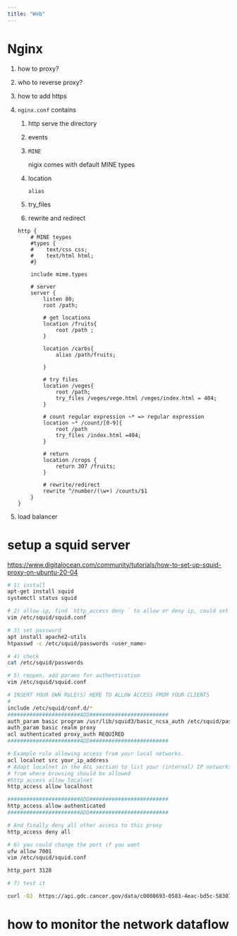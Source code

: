 ```yaml
---
title: "Web"
---
```


# Nginx

1. how to proxy?

2. who to reverse proxy?

3. how to add https


1. `nginx.conf` contains

    1. http
        serve the directory

    2. events


    3. `MINE`

        nigix comes with default MINE types

    4. location

        `alias`

    5. try_files


    6. rewrite and redirect

    ```nginx
    http {
        # MINE teypes
        #types {
        #    text/css css;
        #    text/html html;
        #}

        include mime.types

        # server
        server {
            listen 80;
            root /path;

            # get locations
            location /fruits{
                root /path ;
            }

            location /carbs{
                alias /path/fruits;

            }

            # try files
            location /veges{
                root /path;
                try_files /veges/vege.html /veges/index.html = 404;
            }

            # count regular expression ~* => regular expression
            location ~* /count/[0-9]{
                root /path
                try_files /index.html =404;
            }

            # return
            location /crops {
                return 307 /fruits;
            }

            # rewrite/redirect
            rewrite ^/number/(\w+) /counts/$1
        }
    }

    ```


2. load balancer


# setup a squid server

<https://www.digitalocean.com/community/tutorials/how-to-set-up-squid-proxy-on-ubuntu-20-04>

```bash
# 1) install
apt-get install squid
systemctl status squid

# 2) allow ip, find `http_access deny ` to allow or deny ip, could set `http_access allow all`
vim /etc/squid/squid.conf

# 3) set password
apt install apache2-utils
htpasswd -c /etc/squid/passwords <user_name>

# 4) check 
cat /etc/squid/passwords

# 5) reopen, add params for authentication
vim /etc/squid/squid.conf

# INSERT YOUR OWN RULE(S) HERE TO ALLOW ACCESS FROM YOUR CLIENTS
#
include /etc/squid/conf.d/*
#######################ADD#########################
auth_param basic program /usr/lib/squid3/basic_ncsa_auth /etc/squid/passwords
auth_param basic realm proxy
acl authenticated proxy_auth REQUIRED
#######################ADD#########################

# Example rule allowing access from your local networks.
acl localnet src your_ip_address
# Adapt localnet in the ACL section to list your (internal) IP networks
# from where browsing should be allowed
#http_access allow localnet
http_access allow localhost

#######################ADD#########################
http_access allow authenticated
#######################ADD#########################

# And finally deny all other access to this proxy
http_access deny all

# 6) you could change the port if you want
ufw allow 7001
vim /etc/squid/squid.conf

http_port 3128

# 7) test it 

curl -OJ  https://api.gdc.cancer.gov/data/c0008693-0583-4eac-bd5c-583070763893   --proxy "http://<user_name>:<passwd>@<address>:<port>"

```

# how to monitor the network dataflow
